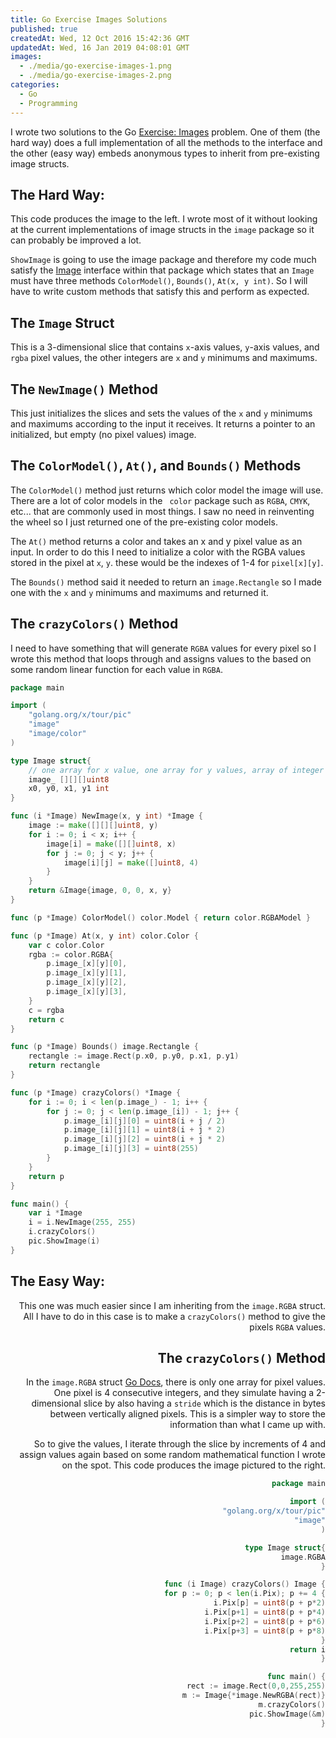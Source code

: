 ```yaml
---
title: Go Exercise Images Solutions
published: true
createdAt: Wed, 12 Oct 2016 15:42:36 GMT
updatedAt: Wed, 16 Jan 2019 04:08:01 GMT
images:
  - ./media/go-exercise-images-1.png
  - ./media/go-exercise-images-2.png
categories:
  - Go
  - Programming
---
```


I wrote two solutions to the Go [Exercise: Images](https://tour.golang.org/methods/25) problem. One of them (the hard
way) does a full implementation of all the methods to the interface and the other (easy way) embeds anonymous types
to inherit from pre-existing image structs.

## The Hard Way:

<Image0 align="left" width="30%" />

This code produces the image to the left. I wrote most of it without looking at the current implementations of image
structs in the `image` package so it can probably be improved a lot.

`ShowImage` is going to use the image package and therefore my code much satisfy the [Image](https://golang.org/pkg/image/#Image)
interface within that package which states that an `Image` must have three methods `ColorModel()`, `Bounds()`, `At(x, y int)`.
So I will have to write custom methods that satisfy this and perform as expected.

## The `Image` Struct

This is a 3-dimensional slice that contains `x`-axis values, `y`-axis values, and `rgba` pixel values, the other
integers are `x` and `y` minimums and maximums.

## The `NewImage()` Method

This just initializes the slices and sets the values of the `x` and `y` minimums and maximums according to the input
it receives. It returns a pointer to an initialized, but empty (no pixel values) image.

## The `ColorModel()`, `At()`, and `Bounds()` Methods

The `ColorModel()` method just returns which color model the image will use. There are a lot of color models in the `
color` package such as `RGBA`, `CMYK`, etc... that are commonly used in most things. I saw no need in reinventing the
wheel so I just returned one of the pre-existing color models.

The `At()` method returns a color and takes an x and y pixel value as an input. In order to do this I need to
initialize a color with the RGBA values stored in the pixel at `x`, `y`.  these would be the indexes of 1-4 for `pixel[x][y]`.

The `Bounds()` method said it needed to return an `image.Rectangle` so I made one with the `x` and `y` minimums and
maximums and returned it.

## The `crazyColors()` Method

I need to have something that will generate `RGBA` values for every pixel so I wrote this method that loops through
and assigns values to the based on some random linear function for each value in `RGBA`.

```go
package main

import (
    "golang.org/x/tour/pic"
    "image"
    "image/color"
)

type Image struct{
    // one array for x value, one array for y values, array of integer for pixel RGBA values
    image_ [][][]uint8
    x0, y0, x1, y1 int
}

func (i *Image) NewImage(x, y int) *Image {
    image := make([][][]uint8, y)
    for i := 0; i < x; i++ {
        image[i] = make([][]uint8, x)
        for j := 0; j < y; j++ {
            image[i][j] = make([]uint8, 4)
        }
    }
    return &Image{image, 0, 0, x, y}
}

func (p *Image) ColorModel() color.Model { return color.RGBAModel }

func (p *Image) At(x, y int) color.Color {
    var c color.Color
    rgba := color.RGBA{
        p.image_[x][y][0],
        p.image_[x][y][1],
        p.image_[x][y][2],
        p.image_[x][y][3],
    }
    c = rgba
    return c
}

func (p *Image) Bounds() image.Rectangle {
    rectangle := image.Rect(p.x0, p.y0, p.x1, p.y1)
    return rectangle
}

func (p *Image) crazyColors() *Image {
    for i := 0; i < len(p.image_) - 1; i++ {
        for j := 0; j < len(p.image_[i]) - 1; j++ {
            p.image_[i][j][0] = uint8(i + j / 2)
            p.image_[i][j][1] = uint8(i + j * 2)
            p.image_[i][j][2] = uint8(i + j * 2)
            p.image_[i][j][3] = uint8(255)
        }
    }
    return p
}

func main() {
    var i *Image
    i = i.NewImage(255, 255)
    i.crazyColors()
    pic.ShowImage(i)
}
```

## The Easy Way:

<Image1 align="right" width="30%" />

This one was much easier since I am inheriting from the `image.RGBA` struct. All I have to do in this case is to make
a `crazyColors()` method to give the pixels `RGBA` values.

## The `crazyColors()` Method

In the `image.RGBA` struct [Go Docs](https://golang.org/pkg/image/#RGBA), there is only one array for pixel values.
One pixel is 4 consecutive integers, and they simulate having a 2-dimensional slice by also having a `stride` which
is the distance in bytes between vertically aligned pixels. This is a simpler way to store the information than what
I came up with.

So to give the values, I iterate through the slice by increments of 4 and assign values again based on some random
mathematical function I wrote on the spot. This code produces the image pictured to the right.

```go
package main

import (
    "golang.org/x/tour/pic"
    "image"
)

type Image struct{
    image.RGBA
}

func (i Image) crazyColors() Image {
    for p := 0; p < len(i.Pix); p += 4 {
        i.Pix[p] = uint8(p + p*2)
        i.Pix[p+1] = uint8(p + p*4)
        i.Pix[p+2] = uint8(p + p*6)
        i.Pix[p+3] = uint8(p + p*8)
    }
    return i
}

func main() {
    rect := image.Rect(0,0,255,255)
    m := Image{*image.NewRGBA(rect)}
    m.crazyColors()
    pic.ShowImage(&m)
}
```
